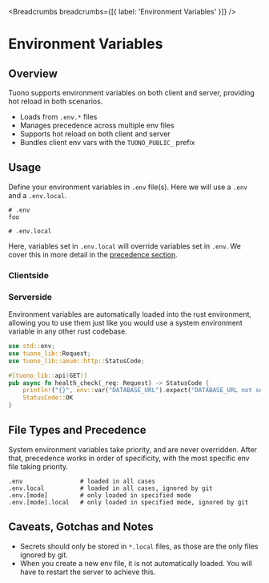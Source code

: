 
<MetaTags
  title="Tuono - Environment Variables"
  canonical="https://tuono.dev/documentation/environment-variables"
/>


<Breadcrumbs breadcrumbs={[{ label: 'Environment Variables' }]} />

# Environment Variables

## Overview

Tuono supports environment variables on both client and server, providing hot reload in both scenarios.

- Loads from `.env.*` files
- Manages precedence across multiple env files
- Supports hot reload on both client and server
- Bundles client env vars with the `TUONO_PUBLIC_` prefix

## Usage

Define your environment variables in `.env` file(s). Here we will use a `.env` and a `.env.local`.

```
# .env
foo
```

```
# .env.local

```

Here, variables set in `.env.local` will override variables set in `.env`. We cover this in more detail in the [precedence section](#precedence).

### Clientside



### Serverside

Environment variables are automatically loaded into the rust environment, allowing you to use them just like you would use a system environment variable in any other rust codebase.

```rs
use std::env;
use tuono_lib::Request;
use tuono_lib::axum::http::StatusCode;

#[tuono_lib::api(GET)]
pub async fn health_check(_req: Request) -> StatusCode {
    println!("{}", env::var("DATABASE_URL").expect("DATABASE_URL not set"));
    StatusCode::OK
}
```

## File Types and Precedence

System environment variables take priority, and are never overridden. After that, precedence works in order of specificity, with the most specific env file taking priority.

```text
.env                # loaded in all cases
.env.local          # loaded in all cases, ignored by git
.env.[mode]         # only loaded in specified mode
.env.[mode].local   # only loaded in specified mode, ignored by git
```


## Caveats, Gotchas and Notes

- Secrets should only be stored in `*.local` files, as those are the only files ignored by git.
- When you create a new env file, it is not automatically loaded. You will have to restart the server to achieve this.
